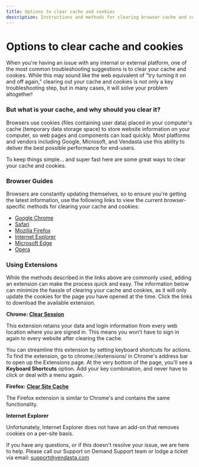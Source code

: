 ```yaml
---
title: Options to clear cache and cookies
description: Instructions and methods for clearing browser cache and cookies to troubleshoot platform issues
---
```


# Options to clear cache and cookies

When you're having an issue with any internal or external platform, one of the most common troubleshooting suggestions is to clear your cache and cookies. While this may sound like the web equivalent of "try turning it on and off again," clearing out your cache and cookies is not only a key troubleshooting step, but in many cases, it will solve your problem altogether!

### **But what is your cache, and why should you clear it?**

Browsers use cookies (files containing user data) placed in your computer's cache (temporary data storage space) to store website information on your computer, so web pages and components can load quickly. Most platforms and vendors including Google, Microsoft, and Vendasta use this ability to deliver the best possible performance for end-users.

To keep things simple... and super fast here are some great ways to clear your cache and cookies. 

### **Browser Guides**

Browsers are constantly updating themselves, so to ensure you're getting the latest information, use the following links to view the current browser-specific methods for clearing your cache and cookies:

- [Google Chrome](https://support.google.com/accounts/answer/32050?hl=en)
- [Safari](https://support.apple.com/kb/PH21412?locale=en_US)
- [Mozilla Firefox](https://support.mozilla.org/en-US/kb/how-clear-firefox-cache)
- [Internet Explorer](http://windows.microsoft.com/en-us/internet-explorer/manage-delete-browsing-history-internet-explorer#ie=ie-11)
- [Microsoft Edge](https://support.microsoft.com/en-us/microsoft-edge/delete-cookies-in-microsoft-edge-63947406-40ac-c3b8-57b9-2a946a29ae09)
- [Opera](http://help.opera.com/Windows/12.10/en/cache.html)

### **Using Extensions**

While the methods described in the links above are commonly used, adding an extension can make the process quick and easy. The information below can minimize the hassle of clearing your cache and cookies, as it will only update the cookies for the page you have opened at the time. Click the links to download the available extension.

**Chrome: [Clear Session](https://chrome.google.com/webstore/detail/clear-session/maejjihldgmkjlfmgpgoebepjchengka)**

This extension retains your data and login information from every web location where you are signed in. This means you won't have to sign in again to every website after clearing the cache.

You can streamline this extension by setting keyboard shortcuts for actions. To find the extension, go to chrome://extensions/ in Chrome's address bar to open up the Extensions page. At the very bottom of the page, you'll see a **Keyboard Shortcuts** option. Add your key combination, and never have to click or deal with a menu again.

**Firefox: [Clear Site Cache](https://addons.mozilla.org/en-US/firefox/addon/clear-site-cache/)**

The Firefox extension is similar to Chrome's and contains the same functionality.

**Internet Explorer**

Unfortunately, Internet Explorer does not have an add-on that removes cookies on a per-site basis.

If you have any questions, or if this doesn't resolve your issue, we are here to help. Please call our Support on Demand Support team or lodge a ticket via email: support@vendasta.com